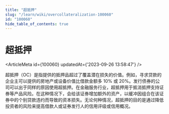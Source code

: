 ```yaml
---
title: "超抵押"
slug: "/learn/wiki/overcollateralization-100060"
id: "100060"
hide_table_of_contents: true
---
```



# 超抵押

<ArticleMeta id={100060} updatedAt={'2023-09-26 13:58:47'} />
<div className='border-solid border-b border-t-0 my-4 border-[var(--ifm-color-gray-300)]' />

超抵押（OC）是指提供的抵押品超过了覆盖潜在损失的价值。例如，寻求贷款的企业主可以提供的房地产或设备价值比借款金额多 10% 或 20%。发行债券的公司可以出于同样的原因使用超抵押。在金融服务行业，超抵押用于抵消抵押支持证券等产品风险。在这种情况下，会给该证券增加额外的资产，以缓冲因组合在该证券中的个别贷款违约而导致的资本损失。无论何种情况，超抵押的目的是通过降低投资者的风险来提高借款人或证券发行人的信用评级或信用概况。

